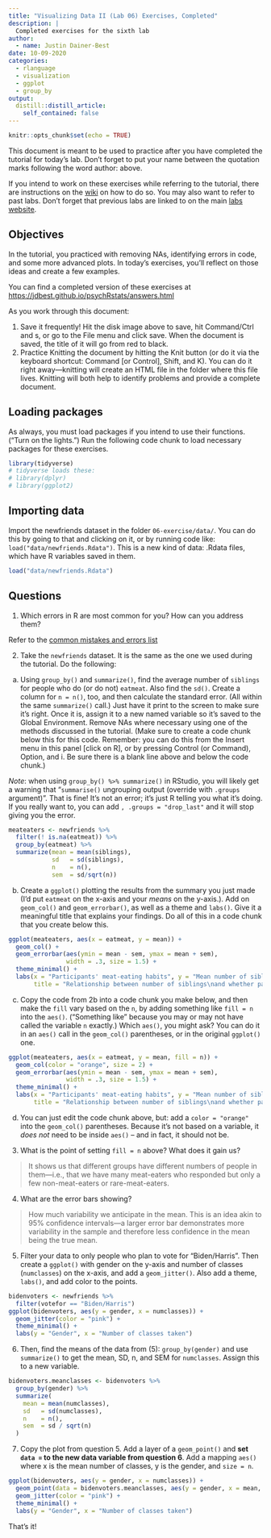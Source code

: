```yaml
---
title: "Visualizing Data II (Lab 06) Exercises, Completed"
description: |
  Completed exercises for the sixth lab
author:
  - name: Justin Dainer-Best
date: 10-09-2020
categories: 
  - rlanguage
  - visualization
  - ggplot
  - group_by
output:
  distill::distill_article:
    self_contained: false
---
```


```r
knitr::opts_chunk$set(echo = TRUE)
```

This document is meant to be used to practice after you have completed the tutorial for today's lab. Don't forget to put your name between the quotation marks following the word author: above.

If you intend to work on these exercises while referring to the tutorial, there are instructions on the [wiki](https://github.com/jdbest/psychRstats/wiki/Run-a-tutorial-and-exercise-simultaneously) on how to do so. You may also want to refer to past labs. Don't forget that previous labs are linked to on the main [labs website](../../labs.html).

## Objectives

In the tutorial, you practiced with removing NAs, identifying errors in code, and some more advanced plots. In today's exercises, you'll reflect on those ideas and create a few examples.

You can find a completed version of these exercises at <https://jdbest.github.io/psychRstats/answers.html>

As you work through this document: 

1. Save it frequently! Hit the disk image above to save, hit Command/Ctrl and s, or go to the File menu and click save. When the document is saved, the title of it will go from red to black. 
2. Practice Knitting the document by hitting the Knit button (or do it via the keyboard shortcut: Command [or Control], Shift, and K). You can do it right away---knitting will create an HTML file in the folder where this file lives. Knitting will both help to identify problems and provide a complete document.

## Loading packages

As always, you must load packages if you intend to use their functions. ("Turn on the lights.") Run the following code chunk to load necessary packages for these exercises. 

```r
library(tidyverse)
# tidyverse loads these:
# library(dplyr)
# library(ggplot2)
```

## Importing data

Import the newfriends dataset in the folder `06-exercise/data/`. You can do this by going to that and clicking on it, or by running code like: `load("data/newfriends.Rdata")`. This is a new kind of data: .Rdata files, which have R variables saved in them. 

```r
load("data/newfriends.Rdata")
```

## Questions

1. Which errors in R are most common for you? How can you address them? 

Refer to the [common mistakes and errors list](https://github.com/jdbest/psychRstats/wiki/common-mistakes-and-errors)

2. Take the `newfriends` dataset. It is the same as the one we used during the tutorial. Do the following:

a. Using `group_by()` and `summarize()`, find the average number of `siblings` for people who do (or do not) `eatmeat`. Also find the `sd()`. Create a column for `n = n()`, too, and then calculate the standard error. (All within the same `summarize()` call.) Just have it print to the screen to make sure it's right. Once it is, assign it to a new named variable so it's saved to the Global Environment. Remove NAs where necessary using one of the methods discussed in the tutorial. (Make sure to create a code chunk below this for this code. Remember: you can do this from the Insert menu in this panel [click on R], or by pressing Control (or Command), Option, and i. Be sure there is a blank line above and below the code chunk.)

*Note*: when using `group_by() %>% summarize()` in RStudio, you will likely get a warning that "`summarise()` ungrouping output (override with `.groups` argument)". That is fine! It's not an error; it's just R telling you what it's doing. If you really want to, you can add `, .groups = "drop_last"` and it will stop giving you the error.

```r
meateaters <- newfriends %>%
  filter(! is.na(eatmeat)) %>%
  group_by(eatmeat) %>%
  summarize(mean = mean(siblings),
            sd   = sd(siblings), 
            n    = n(), 
            sem  = sd/sqrt(n))
```

b. Create a `ggplot()` plotting the results from the summary you just made (I'd put `eatmeat` on the x-axis and your _means_ on the y-axis.). Add on `geom_col()` and `geom_errorbar()`, as well as a theme and `labs()`. Give it a meaningful title that explains your findings. Do all of this in a code chunk that you create below this.

```r
ggplot(meateaters, aes(x = eatmeat, y = mean)) +
  geom_col() +
  geom_errorbar(aes(ymin = mean - sem, ymax = mean + sem), 
                width = .3, size = 1.5) +
  theme_minimal() +
  labs(x = "Participants' meat-eating habits", y = "Mean number of siblins",
       title = "Relationship between number of siblings\nand whether participants eat meat")
```

c. Copy the code from 2b into a code chunk you make below, and then make the `fill` vary based on the `n`, by adding something like `fill = n` into the `aes()`. ("Something like" because you may or may not have called the variable `n` exactly.) Which `aes()`, you might ask? You can do it in an `aes()` call in the `geom_col()` parentheses, or in the original `ggplot()` one. 

```r
ggplot(meateaters, aes(x = eatmeat, y = mean, fill = n)) +
  geom_col(color = "orange", size = 2) +
  geom_errorbar(aes(ymin = mean - sem, ymax = mean + sem), 
                width = .3, size = 1.5) +
  theme_minimal() +
  labs(x = "Participants' meat-eating habits", y = "Mean number of siblins",
       title = "Relationship between number of siblings\nand whether participants eat meat")
```

d. You can just edit the code chunk above, but: add a `color = "orange"` into the `geom_col()` parentheses. Because it's not based on a variable, it _does not_ need to be inside `aes()` -- and in fact, it should not be.

3. What is the point of setting `fill = n` above? What does it gain us?

> It shows us that different groups have different numbers of people in them---i.e., that we have many meat-eaters who responded but only a few non-meat-eaters or rare-meat-eaters.

4. What are the error bars showing? 

> How much variability we anticipate in the mean. This is an idea akin to 95% confidence intervals---a larger error bar demonstrates more variability in the sample and therefore less confidence in the mean being the true mean. 

5. Filter your data to only people who plan to vote for "Biden/Harris". Then create a `ggplot()` with gender on the y-axis and number of classes (`numclasses`) on the x-axis, and add a `geom_jitter()`. Also add a theme, `labs()`, and add color to the points. 

```r
bidenvoters <- newfriends %>%
  filter(votefor == "Biden/Harris")
ggplot(bidenvoters, aes(y = gender, x = numclasses)) +
  geom_jitter(color = "pink") +
  theme_minimal() +
  labs(y = "Gender", x = "Number of classes taken")
```

6. Then, find the means of the data from (5): `group_by(gender)` and use `summarize()` to get the mean, SD, n, and SEM for `numclasses`. Assign this to a new variable.

```r
bidenvoters.meanclasses <- bidenvoters %>%
  group_by(gender) %>%
  summarize(
    mean = mean(numclasses), 
    sd   = sd(numclasses), 
    n    = n(),
    sem  = sd / sqrt(n)
  )
```

7. Copy the plot from question 5. Add a layer of a `geom_point()` and **set `data =` to the new data variable from question 6**. Add a mapping `aes()` where x is the mean number of classes, y is the gender, and `size = n`. 

```r
ggplot(bidenvoters, aes(y = gender, x = numclasses)) +
  geom_point(data = bidenvoters.meanclasses, aes(y = gender, x = mean, size = n)) +
  geom_jitter(color = "pink") +
  theme_minimal() +
  labs(y = "Gender", x = "Number of classes taken")
```

That's it! 